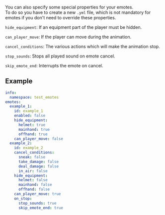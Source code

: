 
You can also specify some special properties for your emotes.\
To do so you have to create a new `.yml` file, which is not mandatory for emotes if you don't need to override these properties.

`hide_equipment`: If an equipment part of the player must be hidden.

`can_player_move`: If the player can move during the animation.

`cancel_conditions`: The various actions which will make the animation stop.

`stop_sounds`: Stops all played sound on emote cancel.

`skip_emote_end`: Interrupts the emote on cancel.

## Example

```yaml
info:
  namespace: test_emotes
emotes:
  example_1:
    id: example_1
    enabled: false
    hide_equipment:
      helmet: true
      mainhand: true
      offhand: true
    can_player_move: false
  example_2:
    id: example_2
    cancel_conditions:
      sneak: false
      take_damage: false
      deal_damage: false
      in_air: false
    hide_equipment:
      helmet: false
      mainhand: false
      offhand: false
    can_player_move: true
    on_stop:
      stop_sounds: true
      skip_emote_end: true
```